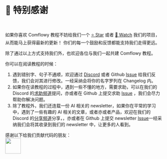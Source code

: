 
# 🥰 特别感谢

<br/>
<PhotoProvider>
  <PhotoView src="/introduction/special-thanks.png">
    <img src="/introduction/special-thanks.png" alt="" className='rounded-lg'/>
  </PhotoView>
</PhotoProvider>

如果你喜欢 Comflowy 教程不妨给我们一个 [⭐ Star](https://github.com/6174/comflowy) 或者 [👀 Watch](https://github.com/6174/comflowy/subscription) 我们的项目，从而能马上获得最新的更新！
你们的每一个鼓励和反馈都能支持我们走得更远。

除了通过以上方式支持我们外，也欢迎各位与我们一起共建 Comflowy 教程。

你可以在阅读教程的时候：
1. 遇到错别字、句子不通顺，欢迎通过 [Discord](https://discord.gg/n4GCmVxNzd) 或者 Github [Issue](https://github.com/6174/comflowy/issues/new/choose) 给我们反馈，我们会对其进行修改。一经采纳会将你的名字罗列在 Changelog 内。
2. 如果你在读教程的过程中，遇到一些不懂的地方，需要求助，可以在我们的 Discord 的[求助频道](https://discord.gg/B8KxkPJBMr)提问，亦或者在 Github 上提交求助 [Issue](https://github.com/6174/comflowy/issues/new/choose) ，我们会尽力帮助你解决问题。
3. 除了教程外，我们还连载一份 AI 相关的 newsletter，如果你在平常的学习中，遇到了一些有趣的 AI 相关的文章，或者亦或者产品，欢迎在我们的 Discord 的[分享频道](https://discord.gg/fzzdw6e8vk)分享，，亦或者在 Github 上提交 newsletter [Issue](https://github.com/6174/comflowy/issues/new/choose)一经采纳我们会将其收录到我们的 newsletter 中，让更多的人看到。

感谢以下给我们贡献代码的朋友：
<br/>
<a href="https://github.com/6174/comflowy/graphs/contributors">
    <img src="https://contrib.rocks/image?repo=6174/comflowy" height="50px" />
</a>


